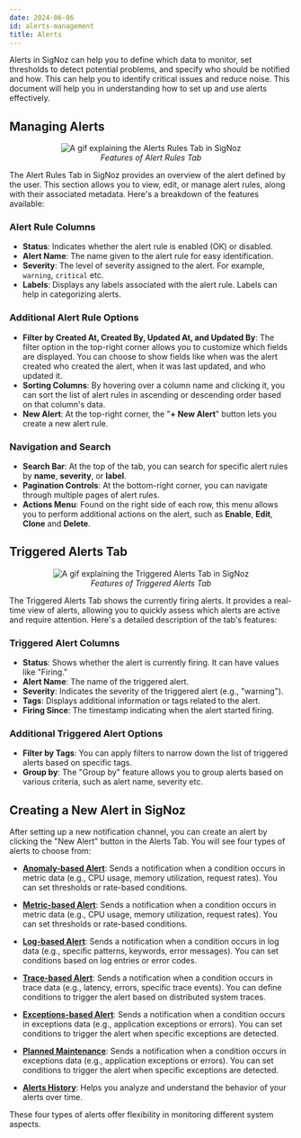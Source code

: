 ```yaml
---
date: 2024-06-06
id: alerts-management
title: Alerts 
---
```


Alerts in SigNoz can help you to define which data to monitor, set thresholds to detect potential problems, and specify who should be notified and how. This can help you to identify critical issues and reduce noise. This document will help you in understanding how to set up and use alerts effectively.

## Managing Alerts

<figure data-zoomable align='center'>
    <img src="/img/docs/product-features/alerts/alerts-alert-rules-tab.gif" alt="A gif explaining the Alerts Rules Tab in SigNoz"/>
    <figcaption><i>Features of Alert Rules Tab </i></figcaption>
</figure>


The Alert Rules Tab in SigNoz provides an overview of the alert defined by the user. This section allows you to view, edit, or manage alert rules, along with their associated metadata. Here's a breakdown of the features available:

### Alert Rule Columns
- **Status**: Indicates whether the alert rule is enabled (OK) or disabled.
- **Alert Name**: The name given to the alert rule for easy identification.
- **Severity**: The level of severity assigned to the alert. For example, `warning`, `critical` etc.
- **Labels**: Displays any labels associated with the alert rule. Labels can help in categorizing alerts.

### Additional Alert Rule Options
- **Filter by Created At, Created By, Updated At, and Updated By**: The filter option in the top-right corner allows you to customize which fields are displayed. You can choose to show fields like when was the alert created who created the alert, when it was last updated, and who updated it.
- **Sorting Columns**: By hovering over a column name and clicking it, you can sort the list of alert rules in ascending or descending order based on that column's data. 
- **New Alert**: At the top-right corner, the "**+ New Alert**" button lets you create a new alert rule. 

### Navigation and Search
- **Search Bar**: At the top of the tab, you can search for specific alert rules by **name**, **severity**, or **label**.
- **Pagination Controls**: At the bottom-right corner, you can navigate through multiple pages of alert rules.
- **Actions Menu**: Found on the right side of each row, this menu allows you to perform additional actions on the alert, such as **Enable**, **Edit**, **Clone** and **Delete**.

## Triggered Alerts Tab

<figure data-zoomable align='center'>
    <img src="/img/docs/product-features/alerts/alerts-triggered-tab.gif" alt="A gif explaining the Triggered Alerts Tab in SigNoz"/>
    <figcaption><i>Features of Triggered Alerts Tab </i></figcaption>
</figure>


The Triggered Alerts Tab shows the currently firing alerts. It provides a real-time view of alerts, allowing you to quickly assess which alerts are active and require attention. Here's a detailed description of the tab's features:

### Triggered Alert Columns
- **Status**: Shows whether the alert is currently firing. It can have values like "Firing."
- **Alert Name**: The name of the triggered alert.
- **Severity**: Indicates the severity of the triggered alert (e.g., "warning").
- **Tags**: Displays additional information or tags related to the alert.
- **Firing Since**: The timestamp indicating when the alert started firing.

### Additional Triggered Alert Options
- **Filter by Tags**: You can apply filters to narrow down the list of triggered alerts based on specific tags.
- **Group by**: The "Group by" feature allows you to group alerts based on various criteria, such as alert name, severity etc.

## Creating a New Alert in SigNoz

After setting up a new notification channel, you can create an alert by clicking the "New Alert" button in the Alerts Tab. You will see four types of alerts to choose from:

- **[Anomaly-based Alert](../../alerts-management/anomaly-based-alerts)**: Sends a notification when a condition occurs in metric data (e.g., CPU usage, memory utilization, request rates). You can set thresholds or rate-based conditions.

- **[Metric-based Alert](../../alerts-management/metrics-based-alerts)**: Sends a notification when a condition occurs in metric data (e.g., CPU usage, memory utilization, request rates). You can set thresholds or rate-based conditions.

- **[Log-based Alert](../../alerts-management/log-based-alerts)**: Sends a notification when a condition occurs in log data (e.g., specific patterns, keywords, error messages). You can set conditions based on log entries or error codes.

- **[Trace-based Alert](../../alerts-management/trace-based-alerts)**: Sends a notification when a condition occurs in trace data (e.g., latency, errors, specific trace events). You can define conditions to trigger the alert based on distributed system traces.

- **[Exceptions-based Alert](../../alerts-management/exceptions-based-alerts)**: Sends a notification when a condition occurs in exceptions data (e.g., application exceptions or errors). You can set conditions to trigger the alert when specific exceptions are detected.

- **[Planned Maintenance](../../alerts-management/planned-maintenance)**: Sends a notification when a condition occurs in exceptions data (e.g., application exceptions or errors). You can set conditions to trigger the alert when specific exceptions are detected.

- **[Alerts History](../../alerts-management/alerts-history)**: Helps you analyze and understand the behavior of your alerts over time.

These four types of alerts offer flexibility in monitoring different system aspects. 
